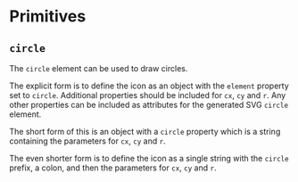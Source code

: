 
# Primitives

## `circle`

The `circle` element can be used to draw circles.

The explicit form is to define the icon as an object with the `element`
property set to `circle`. Additional properties should be included for `cx`,
`cy` and `r`. Any other properties can be included as attributes for the
generated SVG `circle` element.

<MDNElementLink element="circle"/>

<Example
  Component={Component}
  code={Source}
  expand
/>

The short form of this is an object with a `circle` property which is a string
containing the parameters for `cx`, `cy` and `r`.

<Example
  Component={Short}
  code={ShortSrc}
  expand
  undent={2}
/>

The even shorter form is to define the icon as a single string with the
`circle` prefix, a colon, and then the parameters for `cx`, `cy` and `r`.

<Example
  Component={String}
  code={StringSrc}
  expand
  undent={2}
/>
